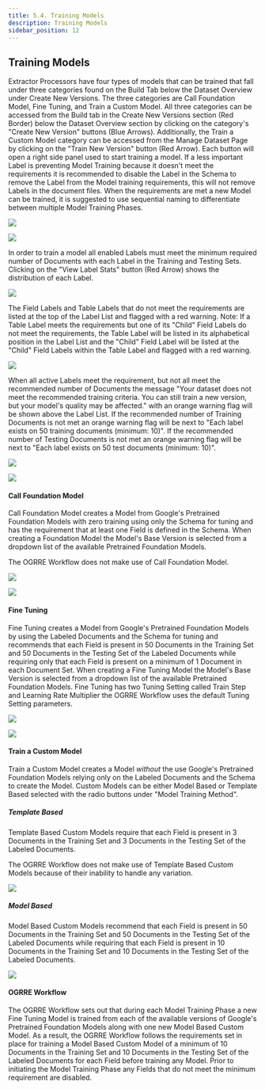 ```yaml
---
title: 5.4. Training Models
description: Training Models
sidebar_position: 12
---
```


## Training Models

Extractor Processors have four types of models that can be trained that
fall under three categories found on the Build Tab below the Dataset
Overview under Create New Versions. The three categories are Call
Foundation Model, Fine Tuning, and Train a Custom Model. All three
categories can be accessed from the Build tab in the Create New Versions
section (Red Border) below the Dataset Overview section by clicking on
the category's "Create New Version" buttons (Blue Arrows). Additionally,
the Train a Custom Model category can be accessed from the Manage
Dataset Page by clicking on the "Train New Version" button (Red Arrow).
Each button will open a right side panel used to start training a model.
If a less important Label is preventing Model Training because it
doesn't meet the requirements it is recommended to disable the Label in
the Schema to remove the Label from the Model training requirements,
this will not remove Labels in the document files. When the requirements
are met a new Model can be trained, it is suggested to use sequential
naming to differentiate between multiple Model Training Phases.

![](../../static/screenshots/DocAI/Extractor/extractor_training_1.PNG)

![](../../static/screenshots/DocAI/Extractor/extractor_training_2.PNG)

In order to train a model all enabled Labels must meet the minimum
required number of Documents with each Label in the Training and Testing
Sets. Clicking on the "View Label Stats" button (Red Arrow) shows the
distribution of each Label.

![](../../static/screenshots/DocAI/Extractor/extractor_training_3.PNG)

The Field Labels and Table Labels that do not meet the requirements are
listed at the top of the Label List and flagged with a red warning.
Note: If a Table Label meets the requirements but one of its "Child"
Field Labels do not meet the requirements, the Table Label will be
listed in its alphabetical position in the Label List and the "Child"
Field Label will be listed at the "Child" Field Labels within the Table
Label and flagged with a red warning.

![](../../static/screenshots/DocAI/Extractor/extractor_training_4.PNG)

When all active Labels meet the requirement, but not all meet the
recommended number of Documents the message "Your dataset does not meet
the recommended training criteria. You can still train a new version,
but your model\'s quality may be affected." with an orange warning flag
will be shown above the Label List. If the recommended number of
Training Documents is not met an orange warning flag will be next to
"Each label exists on 50 training documents (minimum: 10)". If the
recommended number of Testing Documents is not met an orange warning
flag will be next to "Each label exists on 50 test documents (minimum:
10)".

![](../../static/screenshots/DocAI/Extractor/extractor_training_5.PNG)

![](../../static/screenshots/DocAI/Extractor/extractor_training_6.PNG)

#### Call Foundation Model

Call Foundation Model creates a Model from Google's Pretrained
Foundation Models with zero training using only the Schema for tuning
and has the requirement that at least one Field is defined in the
Schema. When creating a Foundation Model the Model's Base Version is
selected from a dropdown list of the available Pretrained Foundation
Models.

The OGRRE Workflow does not make use of Call Foundation Model.

![](../../static/screenshots/DocAI/Extractor/extractor_training_7.PNG)

![](../../static/screenshots/DocAI/Extractor/extractor_training_8.PNG)

#### Fine Tuning

Fine Tuning creates a Model from Google's Pretrained Foundation Models
by using the Labeled Documents and the Schema for tuning and recommends
that each Field is present in 50 Documents in the Training Set and 50
Documents in the Testing Set of the Labeled Documents while requiring
only that each Field is present on a minimum of 1 Document in each
Document Set. When creating a Fine Tuning Model the Model's Base Version
is selected from a dropdown list of the available Pretrained Foundation
Models. Fine Tuning has two Tuning Setting called Train Step and
Learning Rate Multiplier the OGRRE Workflow uses the default Tuning
Setting parameters.

![](../../static/screenshots/DocAI/Extractor/extractor_training_9.PNG)

![](../../static/screenshots/DocAI/Extractor/extractor_training_10.PNG)

#### Train a Custom Model

Train a Custom Model creates a Model *without* the use Google's
Pretrained Foundation Models relying only on the Labeled Documents and
the Schema to create the Model. Custom Models can be either Model Based
or Template Based selected with the radio buttons under "Model Training
Method".

##### Template Based

Template Based Custom Models require that each Field is present in 3
Documents in the Training Set and 3 Documents in the Testing Set of the
Labeled Documents.

The OGRRE Workflow does not make use of Template Based Custom Models
because of their inability to handle any variation.

![](../../static/screenshots/DocAI/Extractor/extractor_training_11.PNG)

##### Model Based

Model Based Custom Models recommend that each Field is present in 50
Documents in the Training Set and 50 Documents in the Testing Set of the
Labeled Documents while requiring that each Field is present in 10
Documents in the Training Set and 10 Documents in the Testing Set of the
Labeled Documents.

![](../../static/screenshots/DocAI/Extractor/extractor_training_12.PNG)

#### OGRRE Workflow

The OGRRE Workflow sets out that during each Model Training Phase a new
Fine Tuning Model is trained from each of the available versions of
Google's Pretrained Foundation Models along with one new Model Based
Custom Model. As a result, the OGRRE Workflow follows the requirements
set in place for training a Model Based Custom Model of a minimum of 10
Documents in the Training Set and 10 Documents in the Testing Set of the
Labeled Documents for each Field before training any Model. Prior to
initiating the Model Training Phase any Fields that do not meet the
minimum requirement are disabled.
